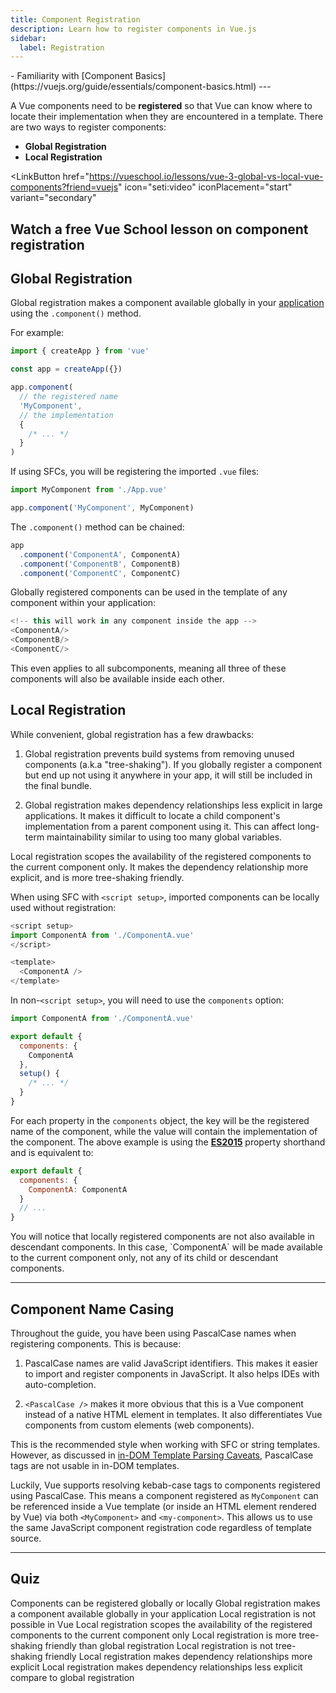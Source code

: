 ```yaml
---
title: Component Registration
description: Learn how to register components in Vue.js
sidebar:
  label: Registration
---
```



<List title="Prerequisites" icon="open-book">
- Familiarity with [Component Basics](https://vuejs.org/guide/essentials/component-basics.html)

</List>
---

A Vue components need to be **registered** so that Vue can know where to locate their implementation when they are encountered in a template. There are two ways to register components:

- **Global Registration**
- **Local Registration**

<LinkButton
href="https://vueschool.io/lessons/vue-3-global-vs-local-vue-components?friend=vuejs"
icon="seti:video"
iconPlacement="start"
variant="secondary"
>
Watch a free Vue School lesson on component registration
</LinkButton>
---

## Global Registration

Global registration makes a component available globally in your [application](essentials/create) using the `.component()` method.

For example:

```js
import { createApp } from 'vue'

const app = createApp({})

app.component(
  // the registered name
  'MyComponent',
  // the implementation
  {
    /* ... */
  }
)
```
If using SFCs, you will be registering the imported `.vue` files:

```js
import MyComponent from './App.vue'

app.component('MyComponent', MyComponent)
```
The `.component()` method can be chained:

```js
app
  .component('ComponentA', ComponentA)
  .component('ComponentB', ComponentB)
  .component('ComponentC', ComponentC)
```
Globally registered components can be used in the template of any component within your application:

```js
<!-- this will work in any component inside the app -->
<ComponentA/>
<ComponentB/>
<ComponentC/>
```

This even applies to all subcomponents, meaning all three of these components will also be available inside each other.

## Local Registration​ 

While convenient, global registration has a few drawbacks:

1. Global registration prevents build systems from removing unused components (a.k.a "tree-shaking"). If you globally register a component but end up not using it anywhere in your app, it will still be included in the final bundle.

2. Global registration makes dependency relationships less explicit in large applications. It makes it difficult to locate a child component's implementation from a parent component using it. This can affect long-term maintainability similar to using too many global variables.

Local registration scopes the availability of the registered components to the current component only. It makes the dependency relationship more explicit, and is more tree-shaking friendly.

When using SFC with `<script setup>`, imported components can be locally used without registration:

```js
<script setup>
import ComponentA from './ComponentA.vue'
</script>

<template>
  <ComponentA />
</template>
```
In non-`<script setup>`, you will need to use the `components` option:

```js
import ComponentA from './ComponentA.vue'

export default {
  components: {
    ComponentA
  },
  setup() {
    /* ... */
  }
}
```
For each property in the `components` object, the key will be the registered name of the component, while the value will contain the implementation of the component. The above example is using the [**ES2015**](https://developer.mozilla.org/en-US/docs/Web/JavaScript/Reference/Operators/Object_initializer#new_notations_in_ecmascript_2015) property shorthand and is equivalent to:

```js
export default {
  components: {
    ComponentA: ComponentA
  }
  // ...
}
```
<Aside type="note">
You will notice that locally registered components are not also available in descendant components. In this case, `ComponentA` will be made available to the current component only, not any of its child or descendant components.
</Aside>

---

## Component Name Casing​
Throughout the guide, you have been using PascalCase names when registering components. This is because:

1. PascalCase names are valid JavaScript identifiers. This makes it easier to import and register components in JavaScript. It also helps IDEs with auto-completion.

2. `<PascalCase />` makes it more obvious that this is a Vue component instead of a native HTML element in templates. It also differentiates Vue components from custom elements (web components).

This is the recommended style when working with SFC or string templates. However, as discussed in [in-DOM Template Parsing Caveats](https://vuejs.org/guide/essentials/component-basics.html#in-dom-template-parsing-caveats), PascalCase tags are not usable in in-DOM templates.

Luckily, Vue supports resolving kebab-case tags to components registered using PascalCase. This means a component registered as `MyComponent` can be referenced inside a Vue template (or inside an HTML element rendered by Vue) via both `<MyComponent>` and `<my-component>`. This allows us to use the same JavaScript component registration code regardless of template source.

---

## Quiz
<Quiz title="1. Which of the following is true about component registration?" multiple>
  <QuizOption correct>Components can be registered globally or locally</QuizOption>
  <QuizOption correct>Global registration makes a component available globally in your application</QuizOption>
  <QuizOption>Local registration is not possible in Vue</QuizOption>
  <QuizOption correct>Local registration scopes the availability of the registered components to the current component only</QuizOption>
</Quiz>

<Quiz title="2. Which of the following is true about local registration?" multiple>
  <QuizOption correct>Local registration is more tree-shaking friendly than global registration</QuizOption>
  <QuizOption>Local registration is not tree-shaking friendly</QuizOption>
  <QuizOption correct>Local registration makes dependency relationships more explicit</QuizOption>
  <QuizOption>Local registration makes dependency relationships less explicit compare to global registration</QuizOption>
</Quiz>
